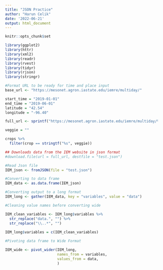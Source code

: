 ```yaml
---
title: "JSON Practice"
author: "Harun Celik"
date: '2022-06-21'
output: html_document
---
```


```r
knitr::opts_chunk$set

library(ggplot2)
library(httr)
library(xml2)
library(readr)
library(rvest)
library(tidyr)
library(rjson)
library(stringr)
```

```r
#Format URL to be ready for time and place input
base_url <- "https://mesonet.agron.iastate.edu/iemre/multiday/"

start_time = "2019-01-01"
end_time = "2019-06-01"
latitude = "42.54"
longitude = "-96.40"

full_url <- sprintf("https://mesonet.agron.iastate.edu/iemre/multiday/%s/%s/%s/%s/json", start_time, end_time, latitude, longitude)
```

```r
veggie = ""

crops %>%
  filter(crop == stringtf("%s", veggie))
```


```r
## Downloads data from the IEM website in json format
#download.file(url = full_url, destfile = "test.json")

#Read Json file
IEM_json <- fromJSON(file = "test.json")
```

```r
#Converting to data frame
IEM_data <- as.data.frame(IEM_json)
```

```r
#Converting output to a long format
IEM_long <- gather(IEM_data, key = "variables", value = "data")
```

```r
#Cleaning value names before converting wide

IEM_clean_variables <- IEM_long$variables %>% 
  str_replace("data.", "") %>%
  str_replace("\\..*", "")
  
IEM_long$variables = c(IEM_clean_variables)
```

```r
#Pivoting data frame to Wide Format

IEM_wide <- pivot_wider(IEM_long,
                        names_from = variables,
                        values_from = data,
                        )
```




